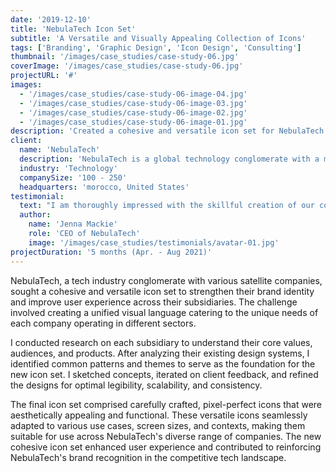 ```yaml
---
date: '2019-12-10'
title: 'NebulaTech Icon Set'
subtitle: 'A Versatile and Visually Appealing Collection of Icons'
tags: ['Branding', 'Graphic Design', 'Icon Design', 'Consulting']
thumbnail: '/images/case_studies/case-study-06.jpg'
coverImage: '/images/case_studies/case-study-06.jpg'
projectURL: '#'
images:
  - '/images/case_studies/case-study-06-image-04.jpg'
  - '/images/case_studies/case-study-06-image-03.jpg'
  - '/images/case_studies/case-study-06-image-02.jpg'
  - '/images/case_studies/case-study-06-image-01.jpg'
description: 'Created a cohesive and versatile icon set for NebulaTech and its satellite companies, unifying their visual language and enhancing brand recognition across diverse tech industry sectors.'
client:
  name: 'NebulaTech'
  description: 'NebulaTech is a global technology conglomerate with a mission to transform the way people live.'
  industry: 'Technology'
  companySize: '100 - 250'
  headquarters: 'morocco, United States'
testimonial:
  text: "I am thoroughly impressed with the skillful creation of our cohesive and versatile icon set. The team's talent in designing icons that unify our visual language and enhance brand recognition across diverse tech sectors has significantly elevated our brand image. This invaluable contribution has strengthened NebulaTech and our satellite companies, fostering a distinctive and memorable presence in the competitive tech landscape."
  author:
    name: 'Jenna Mackie'
    role: 'CEO of NebulaTech'
    image: '/images/case_studies/testimonials/avatar-01.jpg'
projectDuration: '5 months (Apr. - Aug 2021)'
---
```


NebulaTech, a tech industry conglomerate with various satellite companies, sought a cohesive and versatile icon set to strengthen their brand identity and improve user experience across their subsidiaries. The challenge involved creating a unified visual language catering to the unique needs of each company operating in different sectors.

I conducted research on each subsidiary to understand their core values, audiences, and products. After analyzing their existing design systems, I identified common patterns and themes to serve as the foundation for the new icon set. I sketched concepts, iterated on client feedback, and refined the designs for optimal legibility, scalability, and consistency.

The final icon set comprised carefully crafted, pixel-perfect icons that were aesthetically appealing and functional. These versatile icons seamlessly adapted to various use cases, screen sizes, and contexts, making them suitable for use across NebulaTech's diverse range of companies. The new cohesive icon set enhanced user experience and contributed to reinforcing NebulaTech's brand recognition in the competitive tech landscape.
